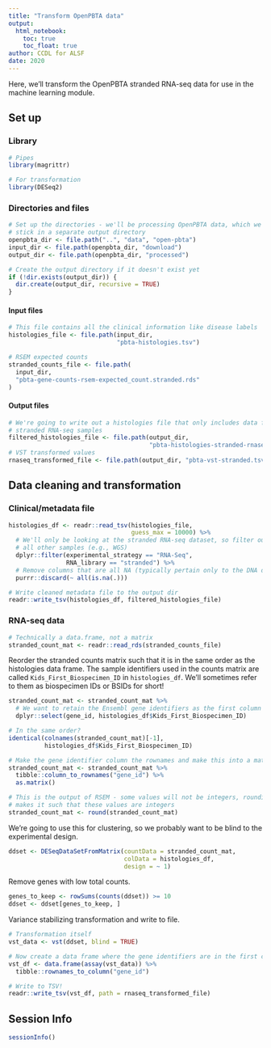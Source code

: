 ```yaml
---
title: "Transform OpenPBTA data"
output: 
  html_notebook:
    toc: true
    toc_float: true
author: CCDL for ALSF
date: 2020
---
```


Here, we'll transform the OpenPBTA stranded RNA-seq data for use in the machine learning module.

## Set up

### Library

```r
# Pipes
library(magrittr)

# For transformation
library(DESeq2)
```

### Directories and files

```r
# Set up the directories - we'll be processing OpenPBTA data, which we'll
# stick in a separate output directory 
openpbta_dir <- file.path("..", "data", "open-pbta")
input_dir <- file.path(openpbta_dir, "download")
output_dir <- file.path(openpbta_dir, "processed")

# Create the output directory if it doesn't exist yet 
if (!dir.exists(output_dir)) {
  dir.create(output_dir, recursive = TRUE)
}
```

#### Input files

```r
# This file contains all the clinical information like disease labels
histologies_file <- file.path(input_dir, 
                              "pbta-histologies.tsv")

# RSEM expected counts
stranded_counts_file <- file.path(
  input_dir, 
  "pbta-gene-counts-rsem-expected_count.stranded.rds"
)
```

#### Output files

```r
# We're going to write out a histologies file that only includes data for the
# stranded RNA-seq samples
filtered_histologies_file <- file.path(output_dir, 
                                       "pbta-histologies-stranded-rnaseq.tsv")
# VST transformed values
rnaseq_transformed_file <- file.path(output_dir, "pbta-vst-stranded.tsv")
```

## Data cleaning and transformation

### Clinical/metadata file

```r
histologies_df <- readr::read_tsv(histologies_file,
                                  guess_max = 10000) %>%
  # We'll only be looking at the stranded RNA-seq dataset, so filter out
  # all other samples (e.g., WGS)
  dplyr::filter(experimental_strategy == "RNA-Seq",
                RNA_library == "stranded") %>%
  # Remove columns that are all NA (typically pertain only to the DNA data)
  purrr::discard(~ all(is.na(.)))

# Write cleaned metadata file to the output dir
readr::write_tsv(histologies_df, filtered_histologies_file)
```

### RNA-seq data

```r
# Technically a data.frame, not a matrix
stranded_count_mat <- readr::read_rds(stranded_counts_file)
```

Reorder the stranded counts matrix such that it is in the same order as the histologies data frame.
The sample identifiers used in the counts matrix are called `Kids_First_Biospecimen_ID` in `histologies_df`.
We'll sometimes refer to them as biospecimen IDs or BSIDs for short!

```r
stranded_count_mat <- stranded_count_mat %>%
  # We want to retain the Ensembl gene identifiers as the first column
  dplyr::select(gene_id, histologies_df$Kids_First_Biospecimen_ID)

# In the same order?
identical(colnames(stranded_count_mat)[-1], 
          histologies_df$Kids_First_Biospecimen_ID)
```

```r
# Make the gene identifier column the rownames and make this into a matrix
stranded_count_mat <- stranded_count_mat %>%
  tibble::column_to_rownames("gene_id") %>%
  as.matrix()

# This is the output of RSEM - some values will not be integers, rounding this
# makes it such that these values are integers
stranded_count_mat <- round(stranded_count_mat)
```

We're going to use this for clustering, so we probably want to be blind to the experimental design.

```r
ddset <- DESeqDataSetFromMatrix(countData = stranded_count_mat,
                                colData = histologies_df,
                                design = ~ 1)
```

Remove genes with low total counts.

```r
genes_to_keep <- rowSums(counts(ddset)) >= 10
ddset <- ddset[genes_to_keep, ]
```

Variance stabilizing transformation and write to file.

```r
# Transformation itself
vst_data <- vst(ddset, blind = TRUE)

# Now create a data frame where the gene identifiers are in the first column
vst_df <- data.frame(assay(vst_data)) %>%
  tibble::rownames_to_column("gene_id")

# Write to TSV!
readr::write_tsv(vst_df, path = rnaseq_transformed_file)
```

## Session Info

```r
sessionInfo()
```

